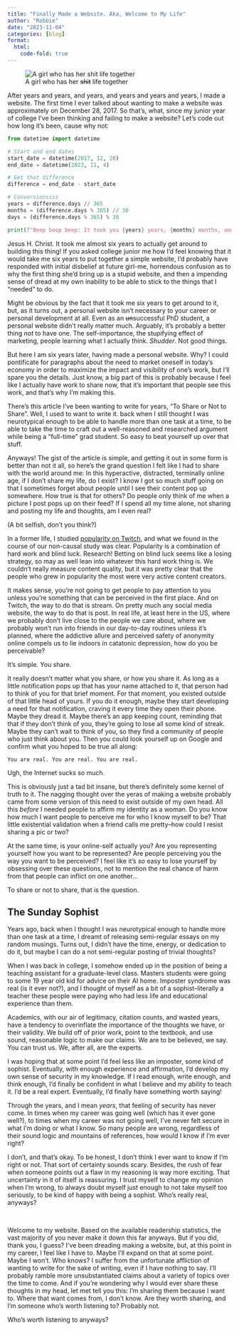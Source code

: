 ```yaml
---
title: "Finally Made a Website. Aka, Welcome to My Life"
author: "Robbie"
date: "2023-11-04"
categories: [blog]
format:
  html:
    code-fold: true
---
```


![A girl who has her <span style="text-decoration: line-through">shit</span> life together](thumbnail.jpeg)

After years and years, and years, and years and years and years, I made a website. The first time I ever talked about wanting to make a website was approximately on December 28, 2017. So that's, what, since my junior year of college I've been thinking and failing to make a website? Let's code out how long it's been, cause why not:

```python
from datetime import datetime

# Start and end dates
start_date = datetime(2017, 12, 28)
end_date = datetime(2023, 11, 4)

# Get that difference
difference = end_date - start_date

# Conversionssss
years = difference.days // 365
months = (difference.days % 365) // 30
days = (difference.days % 365) % 30

print(f"Beep boop beep: It took you {years} years, {months} months, and {days} days to make me! Beep boop beep.")
```

Jesus H. Christ. It took me almost six years to actually get around to building this thing! If you asked college junior me how I'd feel knowing that it would take me six years to put together a simple website, I'd probably have responded with initial disbelief at future girl-me, horrendous confusion as to why the first thing she'd bring up is a stupid website, and then a impending sense of dread at my own inability to be able to stick to the things that I "needed" to do.

Might be obvious by the fact that it took me six years to get around to it, but, as it turns out, a personal website isn't necessary to your career or personal development at all. Even as an <span style="text-decoration: line-through">un</span>successful PhD student, a personal website didn't really matter much. Arguably, it's probably a better thing *not* to have one. The self-importance, the stupifying effect of marketing, people learning what I actually think. *Shudder*. Not good things. 

But here I am six years later, having made a personal website. Why? I could pontificate for paragraphs about the need to market oneself in today's economy in order to maximize the impact and visibility of one's work, but I'll spare you the details. Just know, a big part of this is probably because I feel like I actually have work to share now, that it's important that people see this work, and that's why I'm making this. 

There's this article I've been wanting to write for years, "To Share or Not to Share". Well, I used to want to write it. back when I still thought I was neurotypical enough to be able to handle more than one task at a time, to be able to take the time to craft out a well-reasoned and researched argument while being a "full-time" grad student. So easy to beat yourself up over that stuff.

Anyways! The gist of the article is simple, and getting it out in some form is better than not it all, so here's the grand question I felt like I had to share with the world around me: In this hyperactive, distracted, terminally online age, if I don't share my life, do I exist? I know I got so much stuff going on that I sometimes forget about people until I see their content pop up somewhere. How true is that for others? Do people only think of me when a picture I post pops up on their feed? If I spend all my time alone, not sharing and posting my life and thoughts, am I even real? 

(A bit selfish, don't you think?)

In a former life, I studied  <span class="no-underline">[popularity on Twitch](https://arxiv.org/abs/1812.03379)</span>, and what we found in the course of our non-causal study was clear. Popularity is a combination of hard work and blind luck. Research! Betting on blind luck seems like a losing strategy, so may as well lean into whatever this hard work thing is. We couldn't really measure content quality, but it was pretty clear that the people who grew in popularity the most were very active content creators. 

It makes sense, you're not going to get people to pay attention to you unless you're something that can be perceived in the first place. And on Twitch, the way to do that is stream. On pretty much any social media website, the way to do that is post. In real life, at least here in the US, where we probably don't live close to the people we care about, where we probably won't run into friends in our day-to-day routines unless it's planned, where the addictive allure and perceived safety of anonymity online compels us to lie indoors in catatonic depression, how do you be perceivable?

It's simple. You share.

It really doesn't matter what you share, or how you share it. As long as a little notification pops up that has your name attached to it, that person had to think of you for that brief moment. For that moment, you existed outside of that little head of yours. If you do it enough, maybe they start developing a need for that notification, craving it every time they open their phone. Maybe they dread it. Maybe there's an app keeping count, reminding that that if they don't think of you, they're going to lose all some kind of streak. Maybe they can't wait to think of you, so they find a community of people who just think about you. Then you could look yourself up on Google and confirm what you hoped to be true all along:

    You are real. You are real. You are real.

Ugh, the Internet sucks so much. 

This is obviously just a tad bit insane, but there's definitely some kernel of truth to it. The nagging thought over the yeras of making a website probably came from some version of this need to exist outside of my own head. All this *before* I needed people to affirm my identity as a woman. Do you know how much I want people to perceive me for who I know myself to be? That little existential validation when a friend calls me pretty--how could I resist sharing a pic or two?

At the same time, is your online-self actually you? Are you representing yourself how you want to be represented? Are people perceiving you the way you want to be perceived? I feel like it's *so* easy to lose yourself by obsessing over these questions, not to mention the real chance of harm from that people can inflict on one another... 

To share or not to share, that is the question.

## The Sunday Sophist

Years ago, back when I thought I was neurotypical enough to handle more than one task at a time, I dreamt of releasing semi-regular essays on my random musings. Turns out, I didn't have the time, energy, or dedication to do it, but maybe I can do a not semi-regular posting of trivial thoughts? 

When I was back in college, I somehow ended up in the position of being a teaching assistant for a graduate-level class. Masters students were going to some 19 year old kid for advice on their AI home. Imposter syndrome was real (is it ever not?), and I thought of myself as a bit of a sophist--literally a teacher these people were paying who had less life and educational experience than them. 

Academics, with our air of legitimacy, citation counts, and wasted years, have a tendency to overinflate the importance of the thoughts we have, or their validity. We build off of prior work, point to the textbook, and use sound, reasonable logic to make our claims. We are to be believed, we say. You can trust us. We, after all, are the experts.

I was hoping that at some point I'd feel less like an imposter, some kind of sophist. Eventually, with enough experience and affirmation, I'd develop my own sense of security in my knowledge. If I read enough, write enough, and think enough, I'd finally be confident in what I believe and my ability to teach it. I'd be a real expert. Eventually, I'd finally have something worth saying!

Through the years, and I mean *years*, that feeling of security has never come. In times when my career was going well (which has it ever gone well?), to times when my career was not going well, I've never felt secure in what I'm doing or what I know. So many people are wrong, regardless of their sound logic and mountains of references, how would I know if I'm ever right? 

I don't, and that's okay. To be honest, I don't think I ever want to know if I'm right or not. That sort of certainty sounds scary. Besides, the rush of fear when someone points out a flaw in my reasoning is way more exciting. That uncertainty in it of itself is reassuring. I trust myself to change my opinion when I'm wrong, to always doubt myself just enough to not take myself too seriously, to be kind of happy with being a sophist. Who's really real, anyways?

<br/>

Welcome to my website. Based on the available readership statistics, the vast majority of you never make it down this far anyways. But if you did, thank you, I guess? I've been dreading making a website, but, at this point in my career, I feel like I have to. Maybe I'll expand on that at some point. Maybe I won't. Who knows? I suffer from the unfortunate affliction of wanting to write for the sake of writing, even if I have nothing to say. I'll probably ramble more unsubstantiated claims about a variety of topics over the time to come. And if you're wondering why I would ever share these thoughts in my head, let met tell you this: I'm sharing them because I want to. Where that want comes from, I don't know. Are they worth sharing, and I'm someone who's worth listening to? Probably not.

Who's worth listening to anyways?

